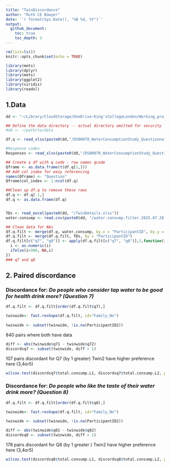 ```yaml
---
title: "TwinDiscordance"
author: "Ruth CE Bowyer"
date: '`r format(Sys.Date(), "%B %d, %Y")`'
output: 
  github_document:
    toc: true
    toc_depth: 3
---
```



```r
rm(list=ls())
knitr::opts_chunk$set(echo = TRUE)
```

```r
library(mets)
library(dplyr)
library(mets)
library(ggplot2)
library(viridis)
library(readxl)
```

## **1.Data**


```r
dd <- "~/Library/CloudStorage/OneDrive-King'sCollegeLondon/Working_projects/Tap.water/SharedDSRB/Data/I1194"

```



```r

## Define the data directory -- actual directory omitted for security
#dd <- ~/path/to/data

df.q <- read_xlsx(paste0(dd,"/DS00070_WaterConsumptionStudy_Questionnaire/WaterConsumptionStudyQuestionnaire_Data.xlsx"))

#Response codes 
Responses <- read_xlsx(paste0(dd,"/DS00070_WaterConsumptionStudy_Questionnaire/WaterConsumptionStudyQuestionnaire_Data.xlsx"), sheet=2)

## Create a df with q code - row names qcode 
Qframe <- as.data.frame(t(df.q[1,]))
## Add col index for easy referencing
names(Qframe) <- "Question"
Qframe$col_index <- 1:ncol(df.q)

##Clean up df.q to remove these rows
df.q <- df.q[-1,]
df.q <- as.data.frame(df.q)


TDs <- read_excel(paste0(dd, "/TwinDetails.xlsx"))
water.consump <- read.csv(paste0(dd, "/water.consump.filter.2025.07.28.csv")) # File derived as output from script 1. This csv file has been filtered in Script 1. 

```



```r
## Clean data for NAs
df.q.filt <- merge(df.q, water.consump, by.x = "ParticipantID", by.y = "study_no")
df.q.filt <- merge(df.q.filt, TDs, by = "ParticipantID")
df.q.filt[c("q7", "q8")] <- apply(df.q.filt[c("q7", "q8")],2,function(i){
  i <- as.numeric(i)
  ifelse(i>900, NA,i)
})
### q7 and q8 
```

## **2. Paired discordance**

### Discordance for: *Do people who consider tap water to be good for health drink more? (Question 7)*


```r
df.q.filt <- df.q.filt[order(df.q.filt$q7),]

twinwide<- fast.reshape(df.q.filt, id="Family_No")
 
twinwide <- subset(twinwide, !is.na(ParticipantID2))

```

840 pairs where both have data 

```r

diff <- abs(twinwide$q71 - twinwide$q72)
discordsq7 <- subset(twinwide, diff > 1)
```

107 pairs discordant for Q7 (by 1 greater)
Twin2 have higher preference here (3,4or5)

```r
wilcox.test(discordsq7$total.consump.L1, discordsq7$total.consump.L2, paired=T)
```



### Discordance for: *Do people who like the taste of their water drink more? (Question 8)*

```r
df.q.filt <- df.q.filt[order(df.q.filt$q8),]

twinwide<- fast.reshape(df.q.filt, id="Family_No")
 
twinwide <- subset(twinwide, !is.na(ParticipantID2))

```


```r

diff <- abs(twinwide$q81 - twinwide$q82)
discordsq8 <- subset(twinwide, diff > 1)
```

178 pairs discordant for Q8 (by 1 greater )
Twin2 have higher preference here (3,4or5)

```r
wilcox.test(discordsq8$total.consump.L1, discordsq8$total.consump.L2, paired=T)
```

